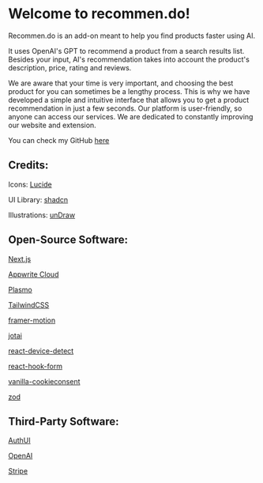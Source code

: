 # Welcome to recommen.do!

Recommen.do is an add-on meant to help you find products faster using AI.

It uses OpenAI's GPT to recommend a product from a search results list. Besides your input, AI's recommendation takes into account the product's description, price, rating and reviews.

We are aware that your time is very important, and choosing the best product for you can sometimes be a lengthy process. This is why we have developed a simple and intuitive interface that allows you to get a product recommendation in just a few seconds. Our platform is user-friendly, so anyone can access our services. We are dedicated to constantly improving our website and extension.

You can check my GitHub [here](https://github.com/alexbacanu)

## Credits:

Icons: [Lucide](https://lucide.dev/)

UI Library: [shadcn](https://ui.shadcn.com/)

Illustrations: [unDraw](https://undraw.co/)

## Open-Source Software:

[Next.js](https://nextjs.org/)

[Appwrite Cloud](https://cloud.appwrite.io/console/organization-64413d6ec97fde3d1bff)

[Plasmo](https://www.plasmo.com/)

[TailwindCSS](https://tailwindcss.com/)

[framer-motion](https://www.framer.com/motion/)

[jotai](https://jotai.org/)

[react-device-detect](https://github.com/duskload/react-device-detect)

[react-hook-form](https://react-hook-form.com/)

[vanilla-cookieconsent](https://cookieconsent.orestbida.com/)

[zod](https://zod.dev/)

## Third-Party Software:

[AuthUI](https://www.authui.site/)

[OpenAI](https://platform.openai.com/)

[Stripe](https://stripe.com/docs/development)
